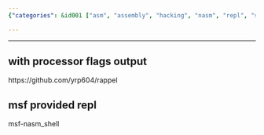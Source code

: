 ```yaml
---
{"categories": &id001 ["asm", "assembly", "hacking", "nasm", "repl", "self-learning"], "category": "Programming Languages", "date": "2022-07-13 03:09:59", "description": "This article discusses a Repl (Read-Eval-Print Loop) for Assembly code with processor flags output, developed by yrp604 and available on the GitHub repository named 'rappel'. Moreover, it introduces an msf provided Repl called 'msf-nasm_shell'.", "tags": *id001, "title": "Repl For Assembly Code"}

---
```


------

## with processor flags output

https://github.com/yrp604/rappel

## msf provided repl

msf-nasm_shell

